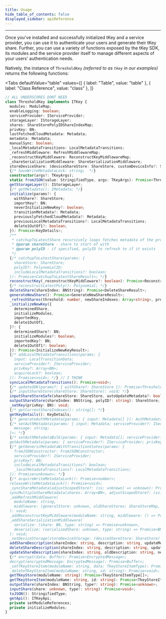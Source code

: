 ```yaml
---
title: Usage
hide_table_of_contents: false
displayed_sidebar: apiReference
---
```



---

Once you've installed and successfully initialized tKey and a service provider, you can use it to authenticate your users and generate their tKey
share. Further, you can use a variety of functions exposed by the tKey SDK, its modules and the service provider itself to manage different aspects of
your users' authentication needs.

Natively, the instance of `ThresholdKey` _(referred to as `tkey` in our examples)_ returns the following functions:

<Tabs
  defaultValue="table"
  values={[
    { label: "Table", value: "table" },
    { label: "Class Reference", value: "class" },
  ]}
>

<TabItem value="table">

</TabItem>

<TabItem value="class">

```ts
// ALL UNDERSCORES DONT NEED
class ThresholdKey implements ITKey {
  modules: ModuleMap;
  enableLogging: boolean;
  serviceProvider: IServiceProvider;
  storageLayer: IStorageLayer;
  shares: ShareStorePolyIDShareIndexMap;
  privKey: BN;
  lastFetchedCloudMetadata: Metadata;
  metadata: Metadata;
  manualSync: boolean;
  _localMetadataTransitions: LocalMetadataTransitions;
  _refreshMiddleware: RefreshMiddlewareMap;
  _reconstructKeyMiddleware: ReconstructKeyMiddlewareMap;
  _shareSerializationMiddleware: ShareSerializationMiddleware;
  storeDeviceShare: (deviceShareStore: ShareStore, customDeviceInfo?: StringifiedType) => Promise<void>; // Call to trigger module to store shares
  {/* haveWriteMetadataLock: string;  */}
  constructor(args?: TKeyArgs);
  static fromJSON(value: StringifiedType, args: TKeyArgs): Promise<ThresholdKey>;
  getStorageLayer(): IStorageLayer;
  {/* getMetadata(): IMetadata; */}
  initialize(params?: {
    withShare?: ShareStore;
    importKey?: BN;
    neverInitializeNewKey?: boolean;
    transitionMetadata?: Metadata;
    previouslyFetchedCloudMetadata?: Metadata;
    previousLocalMetadataTransitions?: LocalMetadataTransitions;
    delete1OutOf1?: boolean;
  }): Promise<KeyDetails>;
  /**
   * catchupToLatestShare recursively loops fetches metadata of the provided share and checks if there is an encrypted share for it.
   * @param shareStore - share to start of with
   * @param polyID - if specified, polyID to refresh to if it exists
   */
  {/* catchupToLatestShare(params: {
    shareStore: ShareStore;
    polyID?: PolynomialID;
    includeLocalMetadataTransitions?: boolean;
  }): Promise<CatchupToLatestShareResult>; */}
  reconstructKey(_reconstructKeyMiddleware?: boolean): Promise<ReconstructedKeyResult>;
  {/* reconstructLatestPoly(): Polynomial; */}
  deleteShare(shareIndex: BNString): Promise<DeleteShareResult>;
  generateNewShare(): Promise<GenerateNewShareResult>;
  _refreshShares(threshold: number, newShareIndexes: Array<string>, previousPolyID: PolynomialID): Promise<RefreshSharesResult>;
  _initializeNewKey({
    determinedShare,
    initializeModules,
    importedKey,
    delete1OutOf1,
  }?: {
    determinedShare?: BN;
    initializeModules?: boolean;
    importedKey?: BN;
    delete1OutOf1?: boolean;
  }): Promise<InitializeNewKeyResult>;
  {/* addLocalMetadataTransitions(params: {
    input: LocalTransitionData;
    serviceProvider?: IServiceProvider;
    privKey?: Array<BN>;
    acquireLock?: boolean;
  }): Promise<void>; */} // I THINK
  syncLocalMetadataTransitions(): Promise<void>;
  {/* updateSDK(params?: { withShare?: ShareStore }): Promise<ThresholdKey>; */}
  {/* inputShareStore(shareStore: ShareStore): void; */}
  inputShareStoreSafe(shareStore: ShareStore, autoUpdateMetadata?: boolean): Promise<void>;
  outputShareStore(shareIndex: BNString, polyID?: string): ShareStore;
  _setKey(privKey: BN): void;
  {/* getCurrentShareIndexes(): string[]; */}
  getKeyDetails(): KeyDetails;
  {/* generateAuthMetadata(params: { input: Metadata[] }): AuthMetadata[]; */}
  {/* setAuthMetadata(params: { input: Metadata; serviceProvider?: IServiceProvider; privKey?: BN }): Promise<{
    message: string;
  }>; */}
  {/* setAuthMetadataBulk(params: { input: Metadata[]; serviceProvider?: IServiceProvider; privKey?: BN[] }): Promise<void>;
  getAuthMetadata(params: { serviceProvider?: IServiceProvider; privKey?: BN; includeLocalMetadataTransitions?: boolean }): Promise<Metadata>; */}
  {/* getGenericMetadataWithTransitionStates(params: {
    fromJSONConstructor: FromJSONConstructor;
    serviceProvider?: IServiceProvider;
    privKey?: BN;
    includeLocalMetadataTransitions?: boolean;
    _localMetadataTransitions?: LocalMetadataTransitions;
  }): Promise<unknown>; */}
  {/* acquireWriteMetadataLock(): Promise<number>;
  releaseWriteMetadataLock(): Promise<void>;
  _syncShareMetadata(adjustScopedStore?: (ss: unknown) => unknown): Promise<void>;
  syncMultipleShareMetadata(shares: Array<BN>, adjustScopedStore?: (ss: unknown) => unknown): Promise<void>;
  _addRefreshMiddleware(
    moduleName: string,
    middleware: (generalStore: unknown, oldShareStores: ShareStoreMap, newShareStores: ShareStoreMap) => unknown
  ): void;
  _addReconstructKeyMiddleware(moduleName: string, middleware: () => Promise<Array<BN>>): void;
  _addShareSerializationMiddleware(
    serialize: (share: BN, type: string) => Promise<unknown>,
    deserialize: (serializedShare: unknown, type: string) => Promise<BN>
  ): void;
  _setDeviceStorage(storeDeviceStorage: (deviceShareStore: ShareStore) => Promise<void>): void; */}
  addShareDescription(shareIndex: string, description: string, updateMetadata?: boolean): Promise<void>;
  deleteShareDescription(shareIndex: string, description: string, updateMetadata?: boolean): Promise<void>;
  updateShareDescription(shareIndex: string, oldDescription: string, newDescription: string, updateMetadata?: boolean): Promise<void>;
  {/* encrypt(data: Buffer): Promise<EncryptedMessage>;
  decrypt(encryptedMessage: EncryptedMessage): Promise<Buffer>;
  _setTKeyStoreItem(moduleName: string, data: TkeyStoreItemType): Promise<void>;
  _deleteTKeyStoreItem(moduleName: string, id: string): Promise<void>; */}
  getTKeyStore(moduleName: string): Promise<TkeyStoreItemType[]>;
  getTKeyStoreItem(moduleName: string, id: string): Promise<TkeyStoreItemType>;
  outputShare(shareIndex: BNString, type?: string): Promise<unknown>;
  inputShare(share: unknown, type?: string): Promise<void>;
  toJSON(): StringifiedType;
  getApi(): ITKeyApi;
  private setModuleReferences;
  private initializeModules;
}
```

</TabItem>

</Tabs>
